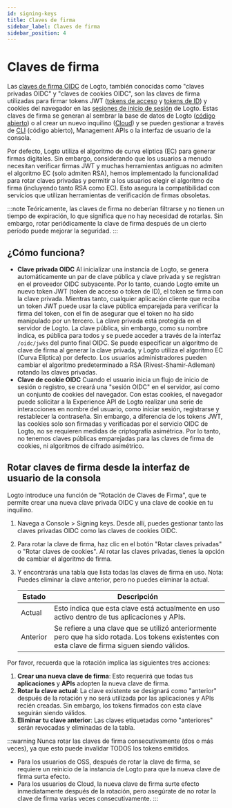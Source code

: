 ```yaml
---
id: signing-keys
title: Claves de firma
sidebar_label: Claves de firma
sidebar_position: 4
---
```


# Claves de firma

Las [claves de firma OIDC](https://auth.wiki/signing-key) de Logto, también conocidas como "claves privadas OIDC" y "claves de cookies OIDC", son las claves de firma utilizadas para firmar tokens JWT ([tokens de acceso](https://auth.wiki/access-token) y [tokens de ID](https://auth.wiki/id-token)) y cookies del navegador en las [sesiones de inicio de sesión](/end-user-flows/sign-out#sign-in-session) de Logto. Estas claves de firma se generan al sembrar la base de datos de Logto ([código abierto](/logto-oss)) o al crear un nuevo inquilino ([Cloud](/logto-cloud)) y se pueden gestionar a través de [CLI](/logto-oss/using-cli) (código abierto), Management APIs o la interfaz de usuario de la consola.

Por defecto, Logto utiliza el algoritmo de curva elíptica (EC) para generar firmas digitales. Sin embargo, considerando que los usuarios a menudo necesitan verificar firmas JWT y muchas herramientas antiguas no admiten el algoritmo EC (solo admiten RSA), hemos implementado la funcionalidad para rotar claves privadas y permitir a los usuarios elegir el algoritmo de firma (incluyendo tanto RSA como EC). Esto asegura la compatibilidad con servicios que utilizan herramientas de verificación de firmas obsoletas.

:::note
Teóricamente, las claves de firma no deberían filtrarse y no tienen un tiempo de expiración, lo que significa que no hay necesidad de rotarlas. Sin embargo, rotar periódicamente la clave de firma después de un cierto período puede mejorar la seguridad.
:::

## ¿Cómo funciona?

- **Clave privada OIDC**
  Al inicializar una instancia de Logto, se genera automáticamente un par de clave pública y clave privada y se registran en el proveedor OIDC subyacente. Por lo tanto, cuando Logto emite un nuevo token JWT (token de acceso o token de ID), el token se firma con la clave privada. Mientras tanto, cualquier aplicación cliente que reciba un token JWT puede usar la clave pública emparejada para verificar la firma del token, con el fin de asegurar que el token no ha sido manipulado por un tercero. La clave privada está protegida en el servidor de Logto. La clave pública, sin embargo, como su nombre indica, es pública para todos y se puede acceder a través de la interfaz `/oidc/jwks` del punto final OIDC. Se puede especificar un algoritmo de clave de firma al generar la clave privada, y Logto utiliza el algoritmo EC (Curva Elíptica) por defecto. Los usuarios administradores pueden cambiar el algoritmo predeterminado a RSA (Rivest-Shamir-Adleman) rotando las claves privadas.
- **Clave de cookie OIDC**
  Cuando el usuario inicia un flujo de inicio de sesión o registro, se creará una "sesión OIDC" en el servidor, así como un conjunto de cookies del navegador. Con estas cookies, el navegador puede solicitar a la Experience API de Logto realizar una serie de interacciones en nombre del usuario, como iniciar sesión, registrarse y restablecer la contraseña. Sin embargo, a diferencia de los tokens JWT, las cookies solo son firmadas y verificadas por el servicio OIDC de Logto, no se requieren medidas de criptografía asimétrica. Por lo tanto, no tenemos claves públicas emparejadas para las claves de firma de cookies, ni algoritmos de cifrado asimétrico.

## Rotar claves de firma desde la interfaz de usuario de la consola

Logto introduce una función de "Rotación de Claves de Firma", que te permite crear una nueva clave privada OIDC y una clave de cookie en tu inquilino.

1. Navega a <CloudLink to="/signing-keys">Console > Signing keys</CloudLink>. Desde allí, puedes gestionar tanto las claves privadas OIDC como las claves de cookies OIDC.
2. Para rotar la clave de firma, haz clic en el botón "Rotar claves privadas" o "Rotar claves de cookies". Al rotar las claves privadas, tienes la opción de cambiar el algoritmo de firma.
3. Y encontrarás una tabla que lista todas las claves de firma en uso. Nota: Puedes eliminar la clave anterior, pero no puedes eliminar la actual.

   | Estado   | Descripción                                                                                                                                       |
   | -------- | ------------------------------------------------------------------------------------------------------------------------------------------------- |
   | Actual   | Esto indica que esta clave está actualmente en uso activo dentro de tus aplicaciones y APIs.                                                      |
   | Anterior | Se refiere a una clave que se utilizó anteriormente pero que ha sido rotada. Los tokens existentes con esta clave de firma siguen siendo válidos. |

Por favor, recuerda que la rotación implica las siguientes tres acciones:

1. **Crear una nueva clave de firma**: Esto requerirá que todas tus **aplicaciones** y **APIs** adopten la nueva clave de firma.
2. **Rotar la clave actual**: La clave existente se designará como "anterior" después de la rotación y no será utilizada por las aplicaciones y APIs recién creadas. Sin embargo, los tokens firmados con esta clave seguirán siendo válidos.
3. **Eliminar tu clave anterior**: Las claves etiquetadas como "anteriores" serán revocadas y eliminadas de la tabla.

:::warning
Nunca rotar las claves de firma consecutivamente (dos o más veces), ya que esto puede invalidar TODOS los tokens emitidos.

- Para los usuarios de OSS, después de rotar la clave de firma, se requiere un reinicio de la instancia de Logto para que la nueva clave de firma surta efecto.
- Para los usuarios de Cloud, la nueva clave de firma surte efecto inmediatamente después de la rotación, pero asegúrate de no rotar la clave de firma varias veces consecutivamente.
  :::
